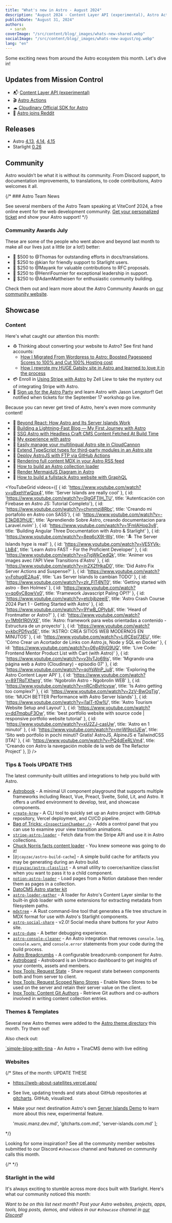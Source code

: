 ```yaml
---
title: "What's new in Astro - August 2024"
description: "August 2024 - Content Layer API (experimental), Astro Actions, and more!"
publishDate: "August 31, 2024"
authors:
  - sarah
coverImage: "/src/content/blog/_images/whats-new-shared.webp"
socialImage: "/src/content/blog/_images/whats-new-august/og.webp"
lang: "en"
---
```


Some exciting news from around the Astro ecosystem this month. Let's dive in!

## Updates from Mission Control

- 📬 [Content Layer API (experimental)](https://docs.astro.build/en/reference/configuration-reference/#experimentalcontentlayer)
- 🎬 [Astro Actions](https://docs.astro.build/en/guides/actions/)
- ☁ [Cloudinary Official SDK for Astro](https://astro.cloudinary.dev/)
- 🚩 [Astro joins Reddit](https://www.reddit.com/r/withastro/)

## Releases

- Astro [4.13](https://astro.build/blog/astro-4130/), [4.14](https://astro.build/blog/astro-4140/), [4.15](https://astro.build/blog/astro-4150/)
- Starlight [0.26](https://github.com/withastro/starlight/releases/tag/%40astrojs%2Fstarlight%400.26.0)

## Community

Astro wouldn’t be what it is without its community. From Discord support, to documentation improvements, to translations, to code contributions, Astro welcomes it all.

{/* ### Astro Team News

See several members of the Astro Team speaking at ViteConf 2024, a free online event for the web development community. [Get your personalized ticket](https://viteconf-2024.pages.dev/24/ecosystem/astro) and show your Astro support! */}

### Community Awards July

These are some of the people who went above and beyond last month to make all our lives just a little (or a lot!) better:

- 🌟 $500 to @Thomas for outstanding efforts in docs/translations.
- 🚀 $250 to @kian for friendly support to Starlight users.
- 🎈 $250 to @Mayank for valuable contributions to RFC proposals.
- 🎊 $250 to @HenriFournier for exceptional leadership in support.
- 🧁 $250 to @AdamMattheisen for enthusiastic community building.

Check them out and learn more about the Astro Community Awards on [our community website](https://community.astro.build).

## Showcase

### Content


Here's what caught our attention this month: 

- ♻ Thinking about converting your website to Astro? See first hand accounts:
  - [How I Migrated From Wordpress to Astro: Boosted Pagespeed Scores to 100% and Cut 100% Hosting cost](https://devaradise.com/wordpress-to-static-website-astro/)
  - [How  I rewrote my HUGE Gatsby site in Astro and learned to love it in the process](https://dunedinsound.com/blog/how_i_rewrote_my_huge_gatsby_site_in_astro_and_learned_to_love_it_in_the_process/)
- 💳 Enroll in [Using Stripe with Astro](https://magicaldevschool.com/courses/stripe/) by Zell Liew to take the mystery out of integrating Stripe with Astro.
- 🥳 [Sign up for the Astro Party](https://astro.party/) and learn Astro with Jason Lengstorf! Get notified when tickets for the September 17 workshop go live.

Because you can never get tired of Astro, here's even more community content!

- 📄 [Beyond React: How Astro and Its Server Islands Work](https://thenewstack.io/how-astro-and-its-server-islands-compare-to-react-frameworks/)
- 📄 [Building a Lightning-Fast Blog — My First Journey with Astro](https://flavienbonvin.com/articles/building-a-lightning-fast-blog-my-first-journey-with-astro)
- 📄 [SSG Astro with Headless Craft CMS Content Fetched At Build Time](https://www.olets.dev/posts/ssg-astro-with-headless-craft-cms-content-fetched-at-build-time/)
- 📄 [My experience with astro](https://www.giannistolou.gr/blog/my-experience-with-astro)
- 📄 [Easily manage your multilingual Astro site in CloudCannon](https://cloudcannon.com/blog/easily-manage-your-multilingual-astro-site-in-cloudcannon/)
- 📄 [Extend TypeScript types for third-party modules in an Astro site](https://astro.party/extend-type-script-types-for-third-party-modules-in-an-astro-site-potdp)
- 📄 [Deploy AstroJS with FTP via GitHub Actions](https://glombardi.dev/posts/deploy-astrojs-with-ftp-via-github-actions/)
- 📄 [Rendering full content MDX in your Astro RSS feed](https://blog.damato.design/posts/astro-rss-mdx/)
- 📄 [How to build an Astro collection loader](https://nuro.dev/posts/how_to_build_an_astro_collection_loader/)
- 📄 [Render MermaidJS Diagram in Astro](https://mohhasbias.github.io/blog/render-mermaidjs-in-astro/)
- 📄 [How to build a fullstack Astro website with GraphQL](https://robkendal.co.uk/blog/how-to-build-astro-site-with-graphql/)


<YouTubeGrid
  videos={[
    { id: 'https://www.youtube.com/watch?v=uBxehYwQox4', title: 'Server Islands are really cool' },
    { id: 'https://www.youtube.com/watch?v=0lgGFTIH_TU', title: 'Autenticación con Firebase en Astro JS: Tutorial Completo'},
    { id: 'https://www.youtube.com/watch?v=chvnmzj8Rbc', title: 'Creando mi portafolio en Astro con SASS'},
    { id: 'https://www.youtube.com/watch?v=-E3kD83fhUE', title: 'Aprendiendo Sobre Astro, creando documentacion para Laravel.nvim' },
    { id: 'https://www.youtube.com/watch?v=1FmlAHop3v8', title: 'Building Angular Three Documentation with Astro & Starlight' },
    { id: 'https://www.youtube.com/watch?v=8eq6cX9I-Ws', title: '🏝️ The Server Islands hype is real!' },
    { id: 'https://www.youtube.com/watch?v=VE5YVk-LbB4', title: 'Learn Astro FAST - For the Proficient Developer' },
    { id: 'https://www.youtube.com/watch?v=o7jgWkCedQk', title: 'Animer vos images avec l\'API View Transitions d\'Astro' },
    { id: 'https://www.youtube.com/watch?v=in2X2fHkaD0', title: 'Did Astro Fix Server Actions and Suspense?' },
    { id: 'https://www.youtube.com/watch?v=FohuglE2Au4', title: 'Las Server Islands lo cambian TODO' },
    { id: 'https://www.youtube.com/watch?v=zlr_FlT4NT0', title: 'Getting started with astro - Ben Holmes' },
    { id: 'https://www.youtube.com/watch?v=qo6yC8owVx0', title: 'Framework Javascript Paling OP!?' },
    { id: 'https://www.youtube.com/watch?v=etcbjbzeeiE', title: 'Astro Crash Course 2024 Part 1 - Getting Started with Astro' },
    { id: 'https://www.youtube.com/watch?v=9YwB_OPIybA', title: 'Heard of Frontmatter or Astro?' },
    { id: 'https://www.youtube.com/watch?v=1Mt6t1R0VXE', title: 'Astro: framework para webs orientadas a contenido - Estructura de un proyecto' },
    { id: 'https://www.youtube.com/watch?v=kbcPDfiyx5E', title: 'ASTRO: CREA SITIOS WEB MODERNOS EN MINUTOS' },
    { id: 'https://www.youtube.com/watch?v=Lj9CEpl73EU', title: 'Cómo Crear un Acortador de Links con Astro.js, Node y SQL en Docker' },
    { id: 'https://www.youtube.com/watch?v=06y49jiG9UQ', title: 'Live Code: Frontend Mentor Product List with Cart (with Astro)' },
    { id: 'https://www.youtube.com/watch?v=v3IvTJo69is', title: 'Migrando una página web a Astro (Cloudinary) - episodio 07' },
    { id: 'https://www.youtube.com/watch?v=qoYsWnP_iu8', title: 'Exploring the Astro Content Layer API' },
    { id: 'https://www.youtube.com/watch?v=89TRqTXfwrg', title: 'Ngobrolin Astro - Ngobrolin WEB' },
    { id: 'https://www.youtube.com/watch?v=nRCnBvHcvsw', title: 'Is Astro getting too complex?' },
    { id: 'https://www.youtube.com/watch?v=2zV-BwOqTjg', title: 'MUCH BETTER Performance with Astro Server Islands' },
    { id: 'https://www.youtube.com/watch?v=j1alT-t0w1U', title: 'Astro Tourism Website Setup and Layout' },
    { id: 'https://www.youtube.com/watch?v=dd7mqbuF3Ow', title: 'best portfolio website with source code | responsive portfolio website tutorial' },
    { id: 'https://www.youtube.com/watch?v=xU2ZJ-casUw', title: 'Astro en 1 minuto!' },
    { id: 'https://www.youtube.com/watch?v=mrjW9ocIJEw', title: 'Sito web portfolio in pochi minuti? Gratis! AstroJS, AlpineJS e TailwindCSS [ITA]' },
    { id: 'https://www.youtube.com/watch?v=PQ4dEeRLVm4', title: 'Creando con Astro la navegación mobile de la web de The Refactor Project' },
  ]}
/> 

### Tips & Tools UPDATE THIS

The latest community-built utilities and integrations to help you build with Astro.

- [Astrobook](https://github.com/ocavue/astrobook) - A minimal UI component playground that supports multiple frameworks including React, Vue, Preact, Svelte, Solid, Lit, and Astro. It offers a unified environment to develop, test, and showcase components.
- [`create-krew`](https://github.com/Cspeisman/krew) - A CLI tool to quickly set up an Astro project with GitHub repository, Vercel deployment, and CI/CD pipeline.
- [Bag of Tricks: `<InspectionChamber />`](https://events-3bg.pages.dev/library/InspectionChamber/) - Adds a control panel that you can use to examine your view transition animations.
- [`stripe-astro-loader`](https://github.com/notrab/stripe-astro-loader) - Fetch data from the Stripe API and use it in Astro collections.
- [Chuck Norris facts content loader](https://gist.github.com/NuroDev/4957f92f957d6c26fff216cff4c082fa) - You knew someone was going to do it!
- [`@jcayzac/astro-build-cache`] - A simple build cache for artifacts you may be generating during an Astro build.
- [`@jcayzac/astro-classlist`](https://www.npmjs.com/package/@jcayzac/astro-classlist) - A small utility to coerce/sanitize class:list when you want to pass it to a child component.
- [`notion-astro-loader`](https://github.com/NotWoods/travel/tree/main/packages/notion-astro-loader) - Load pages from a Notion database then render them as pages in a collection.
- [DatoCMS Astro starter kit](https://www.datocms.com/marketplace/starters/astro-starter-kit)
- [`astro-loader-gather`](https://github.com/dustinlacewell/astro-loader-gather) - A loader for Astro's Content Layer similar to the built-in glob loader with some extensions for extracting metadata from filesystem paths.
- [`mdxtree`](https://github.com/mayneyao/mdxtree) - A Rust command-line tool that generates a file tree structure in MDX format for use with Astro's Starlight components.
- [`astro-social-share`](https://www.npmjs.com/package/astro-social-share) - v2.0! Social media share buttons for your Astro site.
- [`astro-dump`](https://www.npmjs.com/package/astro-dump) - A better debugging experience.
- [`astro-console-cleaner`](https://www.npmjs.com/package/astro-console-cleaner) - An Astro integration that removes `console.log`, `console.warn`, and `console.error` statements from your code during the build process.
- [Astro Breadcrumbs](https://docs.astro-breadcrumbs.kasimir.dev/) - A configurable breadcrumb component for Astro.
- [Astroboard](https://github.com/wpplumber/astroboard) - Astroboard is an Umbraco dashboard to get insights of your contents, assets and members.
- [Inox Tools: Request State](https://inox-tools.fryuni.dev/request-state) - Share request state between components both and from server to client.
- [Inox Tools: Request Scoped Nano Stores](https://inox-tools.fryuni.dev/request-nanostores) - Enable Nano Stores to be used on the server and retain their server value on the client.
- [Inox Tools: Content Git Authors](https://inox-tools.fryuni.dev/content-utils/git#getentrygitinfo) - Retrieve Git authors and co-authors involved in writing content collection entries.


### Themes & Templates

Several new Astro themes were added to the [Astro theme directory](https://astro.build/themes/) this month. Try them out!

<ThemeGrid date="2024-08-01" />

Also check out:

[`simple-blog-with-tina](https://github.com/Klrfl/simple-blog-with-tina) - An Astro + TinaCMS demo with live editing

### Websites

{/* 
Sites of the month: UPDATE THESE

- https://web-about-satellites.vercel.app/
- See live, updating trends and stats about GitHub repositories at [gitcharts](https://gitcharts.com/). GitHub, visualized.
- Make your next destination Astro's own [Server Islands Demo](https://server-islands.com) to learn more about this new, experimental feature.

  'music.manz.dev.md',
  'gitcharts.com.md',
  'server-islands.com.md'
]; 

<ShowcaseGridById ids={monthlySites} /> */}

Looking for some inspiration? See all the community member websites submitted to our Discord `#showcase` channel and featured on community calls this month.

{/* <MonthlyShowcaseGrid startDate="2024-08-01" endDate="2024-09-01" exclude={monthlySites} /> */}

<MonthlyShowcaseGrid startDate="2024-08-01" endDate="2024-09-01" />

### Starlight in the wild

It's always exciting to stumble across more docs built with Starlight. Here's what our community noticed this month:

<MonthlyShowcaseGrid starlight startDate="2024-08-01" endDate="2024-09-01" />

*Want to be on this list next month? Post your Astro websites, projects, apps, tools, blog posts, demos, and videos in our `#showcase` channel in [our Discord](https://astro.build/chat)!*
